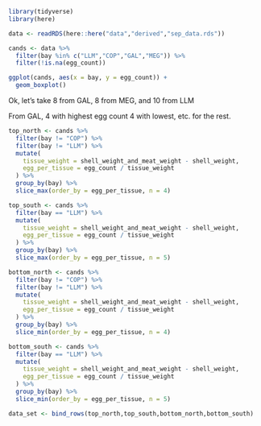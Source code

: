 ```r
library(tidyverse)
library(here)
```


```r
data <- readRDS(here::here("data","derived","sep_data.rds"))
```

```r
cands <- data %>%
  filter(bay %in% c("LLM","COP","GAL","MEG")) %>%
  filter(!is.na(egg_count))
```

```r
ggplot(cands, aes(x = bay, y = egg_count)) +
  geom_boxplot()
```

Ok, let's take 8 from GAL, 8 from MEG, and 10 from LLM

From GAL, 4 with highest egg count 4 with lowest, etc. for the rest. 

```r
top_north <- cands %>%
  filter(bay != "COP") %>%
  filter(bay != "LLM") %>%
  mutate(
    tissue_weight = shell_weight_and_meat_weight - shell_weight,
    egg_per_tissue = egg_count / tissue_weight
  ) %>%
  group_by(bay) %>%
  slice_max(order_by = egg_per_tissue, n = 4)
```

```r
top_south <- cands %>%
  filter(bay == "LLM") %>%
  mutate(
    tissue_weight = shell_weight_and_meat_weight - shell_weight,
    egg_per_tissue = egg_count / tissue_weight
  ) %>%
  group_by(bay) %>%
  slice_max(order_by = egg_per_tissue, n = 5)
```


```r
bottom_north <- cands %>%
  filter(bay != "COP") %>%
  filter(bay != "LLM") %>%
  mutate(
    tissue_weight = shell_weight_and_meat_weight - shell_weight,
    egg_per_tissue = egg_count / tissue_weight
  ) %>%
  group_by(bay) %>%
  slice_min(order_by = egg_per_tissue, n = 4)
```

```r
bottom_south <- cands %>%
  filter(bay == "LLM") %>%
  mutate(
    tissue_weight = shell_weight_and_meat_weight - shell_weight,
    egg_per_tissue = egg_count / tissue_weight
  ) %>%
  group_by(bay) %>%
  slice_min(order_by = egg_per_tissue, n = 5)
```


```r
data_set <- bind_rows(top_north,top_south,bottom_north,bottom_south)
```

```r

```

